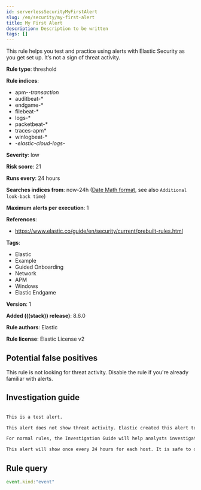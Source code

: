 ```yaml
---
id: serverlessSecurityMyFirstAlert
slug: /en/security/my-first-alert
title: My First Alert
description: Description to be written
tags: []
---
```


<div id="my-first-alert"></div>

This rule helps you test and practice using alerts with Elastic Security as you get set up. It’s not a sign of threat activity.

**Rule type**: threshold

**Rule indices**:

* apm-*-transaction*
* auditbeat-*
* endgame-*
* filebeat-*
* logs-*
* packetbeat-*
* traces-apm*
* winlogbeat-*
* -*elastic-cloud-logs-*

**Severity**: low

**Risk score**: 21

**Runs every**: 24 hours

**Searches indices from**: now-24h ([Date Math format](((ref))/common-options.html#date-math), see also <DocLink id="serverlessSecurityRulesUiCreate" section="set-the-rules-schedule">`Additional look-back time`</DocLink>)

**Maximum alerts per execution**: 1

**References**:

* https://www.elastic.co/guide/en/security/current/prebuilt-rules.html

**Tags**:

* Elastic
* Example
* Guided Onboarding
* Network
* APM
* Windows
* Elastic Endgame

**Version**: 1

**Added (((stack)) release)**: 8.6.0

**Rule authors**: Elastic

**Rule license**: Elastic License v2

## Potential false positives

This rule is not looking for threat activity. Disable the rule if you're already familiar with alerts.

## Investigation guide

```markdown
 
This is a test alert.

This alert does not show threat activity. Elastic created this alert to help you understand how alerts work.

For normal rules, the Investigation Guide will help analysts investigate alerts.

This alert will show once every 24 hours for each host. It is safe to disable this rule.

```

## Rule query

```js
event.kind:"event"
```

